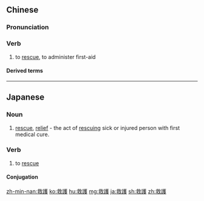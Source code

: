 {{also|救护}}
==Chinese==
{{zh-forms|s=救护}}

===Pronunciation===
{{zh-pron
|m=jiùhù
|c=gau3 wu6
|mn=kiù-hō͘
|cat=v
}}

===Verb===
{{zh-verb}}

# to [[rescue]], to administer first-aid

====Derived terms====
{{zh-der|救護車}}

----

==Japanese==
{{ja-kanjitab|きゅう|ご|yomi=on}}

===Noun===
{{ja-noun|きゅうご}}

# [[rescue]], [[relief]] - the act of [[rescue|rescuing]] sick or injured person with first medical cure.

===Verb===
{{ja-verb-suru|きゅうご|tr=trans}}

# to [[rescue]]

====Conjugation====
{{ja-suru|きゅうご}}

[[zh-min-nan:救護]]
[[ko:救護]]
[[hu:救護]]
[[mg:救護]]
[[ja:救護]]
[[sh:救護]]
[[zh:救護]]